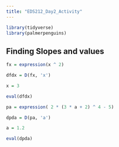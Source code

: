 ```yaml
---
title: "EDS212_Day2_Activity"
---
```


```r
library(tidyverse)
library(palmerpenguins)
```

## Finding Slopes and values

```r
fx = expression(x ^ 2)

dfdx = D(fx, 'x')

x = 3

eval(dfdx)
```

```r
pa = expression( 2 * (3 * a + 2) ^ 4 - 5)

dpda = D(pa, 'a')

a = 1.2

eval(dpda)
```
